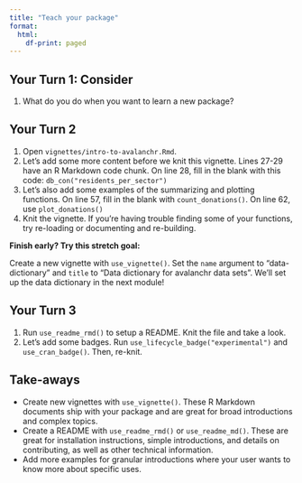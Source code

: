 ```yaml
---
title: "Teach your package"
format:
  html:
    df-print: paged
---
```


## Your Turn 1: Consider

1. What do you do when you want to learn a new package?

## Your Turn 2

1. Open `vignettes/intro-to-avalanchr.Rmd`.
2. Let's add some more content before we knit this vignette. Lines 27-29 have an R Markdown code chunk. On line 28, fill in the blank with this code: `db_con("residents_per_sector")`
3. Let's also add some examples of the summarizing and plotting functions. On line 57, fill in the blank with `count_donations()`. On line 62, use `plot_donations()`
4. Knit the vignette. If you're having trouble finding some of your functions, try re-loading or documenting and re-building.

**Finish early? Try this stretch goal:**

Create a new vignette with `use_vignette()`. Set the `name` argument to "data-dictionary" and `title` to "Data dictionary for avalanchr data sets". We'll set up the data dictionary in the next module!

## Your Turn 3

1. Run `use_readme_rmd()` to setup a README. Knit the file and take a look.
2. Let's add some badges. Run `use_lifecycle_badge("experimental")` and `use_cran_badge()`. Then, re-knit.


## Take-aways

* Create new vignettes with `use_vignette()`. These R Markdown documents ship with your package and are great for broad introductions and complex topics.
* Create a README with `use_readme_rmd()` or `use_readme_md()`. These are great for installation instructions, simple introductions, and details on contributing, as well as other technical information.
* Add more examples for granular introductions where your user wants to know more about specific uses.
